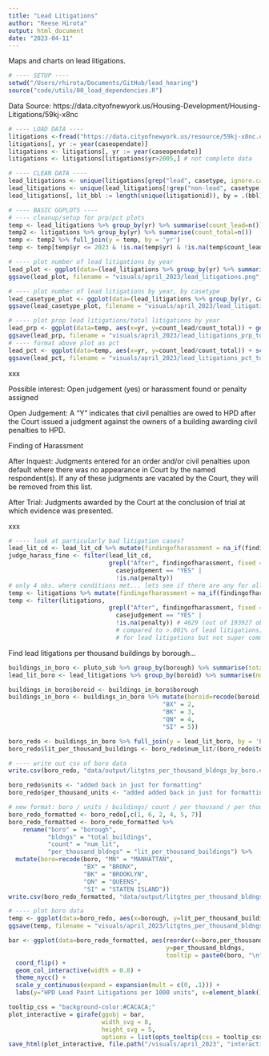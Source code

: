 ```yaml
---
title: "Lead Litigations"
author: "Reese Hirota"
output: html_document
date: "2023-04-11"
---
```


Maps and charts on lead litigations.

```r
# ---- SETUP ----
setwd("/Users/rhirota/Documents/GitHub/lead_hearing")
source("code/utils/00_load_dependencies.R")
```

Data Source:
https://data.cityofnewyork.us/Housing-Development/Housing-Litigations/59kj-x8nc

```r
# ---- LOAD DATA ----
litigations <-fread("https://data.cityofnewyork.us/resource/59kj-x8nc.csv?$limit=99999999999")
litigations[, yr := year(caseopendate)]
litigations <- litigations[, yr := year(caseopendate)]
litigations <- litigations[litigations$yr>2005,] # not complete data
```

```r
# ---- CLEAN DATA ----
lead_litigations <- unique(litigations[grep("lead", casetype, ignore.case = TRUE), ])
lead_litigations <- unique(lead_litigations[!grep("non-lead", casetype, ignore.case = TRUE), ])
lead_litigations[, lit_bbl := length(unique(litigationid)), by = .(bbl)]
```

```r
# ---- BASIC GGPLOTS ----
# ---- cleanup/setup for prp/pct plots
temp <- lead_litigations %>% group_by(yr) %>% summarise(count_lead=n())
temp2 <- litigations %>% group_by(yr) %>% summarise(count_total=n())
temp <- temp2 %>% full_join(y = temp, by = 'yr')
temp <- temp[temp$yr <= 2023 & !is.na(temp$yr) & !is.na(temp$count_lead), ] # not sure why NA/2030 is in there... data entry error?

# ---- plot number of lead litigations by year
lead_plot <- ggplot(data=(lead_litigations %>% group_by(yr) %>% summarise(count=n())), aes(x=yr, y=count)) + geom_line() + labs(title="Lead Litigation Cases (August 2006-Present)", subtitle="Data Provided by HPD", x="Year Case Opened", y="Number of Cases") + theme_nycc() + scale_color_nycc()
ggsave(lead_plot, filename = "visuals/april_2023/lead_litigations.png", width = 8, height = 5)

# ---- plot number of lead litigations by year, by casetype
lead_casetype_plot <- ggplot(data=(lead_litigations %>% group_by(yr, casetype) %>% summarise(count=n())), aes(x=yr, y=count, col=casetype)) + geom_line() + labs(title="Lead Litigation Cases by Casetype (August 2006-Present)",subtitle="Data Provided by HPD", x="Year Case Opened", y="Number of Cases", color="Case Type") + theme_nycc() + scale_color_nycc()
ggsave(lead_casetype_plot, filename = "visuals/april_2023/lead_litigations_by_casetype.png", width = 8, height = 5)

# ---- plot prop lead litigations/total litigations by year
lead_prp <- ggplot(data=temp, aes(x=yr, y=count_lead/count_total)) + geom_line() + labs(title="Lead Litigations: Proportion of Total Cases (August 2006-Present)", subtitle="Data Provided by HPD", x="Year Case Opened", y="Proportion of Cases") + theme_nycc() + scale_color_nycc()
ggsave(lead_prp, filename = "visuals/april_2023/lead_litigations_prp_total.png", width = 8, height = 5)
# ---- format above plot as pct
lead_pct <- ggplot(data=temp, aes(x=yr, y=count_lead/count_total)) + scale_y_continuous(labels=scales::percent) + geom_line() + labs(title="Lead Litigations: Percent of Total Cases (August 2006-Present)",subtitle="Data Provided by HPD", x="Year Case Opened", y="Percent of Cases") + theme_nycc() + scale_color_nycc()
ggsave(lead_pct, filename = "visuals/april_2023/lead_litigations_pct_total2.png", width = 8, height = 5)
```

xxx

Possible interest: Open judgement (yes) or harassment found or penalty assigned

Open Judgement: A “Y” indicates that civil penalties are owed to HPD after the Court issued a judgment against the owners of a building awarding civil penalties to HPD.

Finding of Harassment

After Inquest: Judgments entered for an order and/or civil penalties upon default where there was no appearance in Court by the named respondent(s). If any of these judgments are vacated by the Court, they will be removed from this list.

After Trial: Judgments awarded by the Court at the conclusion of trial at which evidence was presented.

xxx

```r
# ---- look at particularly bad litigation cases?
lead_lit_cd <- lead_lit_cd %>% mutate(findingofharassment = na_if(findingofharassment, ""))
judge_harass_fine <- filter(lead_lit_cd,
                            grepl("After", findingofharassment, fixed = TRUE) | 
                              casejudgement == "YES" |
                              !is.na(penalty))
# only 4 obs. where conditions met... lets see if there are any for all litigations
temp <- litigations %>% mutate(findingofharassment = na_if(findingofharassment, ""))
temp <- filter(litigations,
                            grepl("After", findingofharassment, fixed = TRUE) | 
                              casejudgement == "YES" |
                              !is.na(penalty)) # 4629 (out of 193927 obs total), 2.4%
                              # compared to >.001% of lead litigations; so less common
                              # for lead litigations but not super common regardless
```

Find lead litigations per thousand buildings by borough...

```r
buildings_in_boro <- pluto_sub %>% group_by(borough) %>% summarise(total_buildings=n())
lead_lit_boro <- lead_litigations %>% group_by(boroid) %>% summarise(num_lit=n())
```

```r
buildings_in_boro$boroid <- buildings_in_boro$borough
buildings_in_boro <- buildings_in_boro %>% mutate(boroid=recode(boroid, "MN" = 1,
                                           "BX" = 2,
                                           "BK" = 3,
                                           "QN" = 4,
                                           "SI" = 5))
```

```r
boro_redo <- buildings_in_boro %>% full_join(y = lead_lit_boro, by = 'boroid')
boro_redo$lit_per_thousand_buildings <- boro_redo$num_lit/(boro_redo$total_buildings/1000)
```

```r
# ---- write out csv of boro data
write.csv(boro_redo, "data/output/litgtns_per_thousand_bldngs_by_boro.csv", row.names=FALSE)
```

```r
boro_redo$units <- "added back in just for formatting"
boro_redo$per_thousand_units <- "added added back in just for formatting"
```

```r
# new format: boro / units / buildings/ count / per thousand / per thousand units
boro_redo_formatted <- boro_redo[,c(1, 6, 2, 4, 5, 7)]
boro_redo_formatted <- boro_redo_formatted %>% 
    rename("boro" = "borough",
           "bldngs" = "total_buildings",
           "count" = "num_lit",
           "per_thousand_bldngs" = "lit_per_thousand_buildings") %>%
  mutate(boro=recode(boro, "MN" = "MANHATTAN", 
                     "BX" = "BRONX",
                     "BK" = "BROOKLYN",
                     "QN" = "QUEENS",
                     "SI" = "STATEN ISLAND"))
write.csv(boro_redo_formatted, "data/output/litgtns_per_thousand_bldngs_by_boro.csv", row.names=FALSE)
```
```r
# ---- plot boro data
temp <- ggplot(data=boro_redo, aes(x=borough, y=lit_per_thousand_buildings)) + geom_bar(stat="identity") + theme_nycc() + scale_color_nycc()
ggsave(temp, filename = "visuals/april_2023/litgtns_per_thousand_bldngs_by_boro.png", width = 8, height = 5)
```

```r
bar <- ggplot(data=boro_redo_formatted, aes(reorder(x=boro,per_thousand_bldngs), 
                                            y=per_thousand_bldngs,
                                            tooltip = paste0(boro, "\n", round(per_thousand_bldngs,2)," HPD Lead Litigations"))) + geom_bar(stat="identity") + 
  coord_flip() +
  geom_col_interactive(width = 0.8) +
  theme_nycc() +
  scale_y_continuous(expand = expansion(mult = c(0, .1))) +
  labs(y="HPD Lead Paint Litigations per 1000 units", x=element_blank())

tooltip_css = "background-color:#CACACA;"
plot_interactive = girafe(ggobj = bar,  
                          width_svg = 8,
                          height_svg = 5,
                          options = list(opts_tooltip(css = tooltip_css)))
save_html(plot_interactive, file.path("/visuals/april_2023", "interactive_per_thousand_buildings_by_boro.html"))
```

